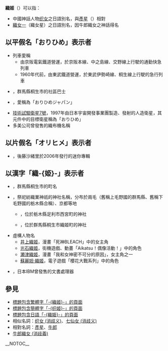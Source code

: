 '''織姬'''（{{Jpn|j=織姫|hg=おりひめ|kk=オリヒメ|rm=Orihime}}）可以指：
* 中國神話人物[[织女|织女]]之日語別名，與[[彥星|彥星]]（{{Jp|j=彦星|hg=ひこぼし|rm=Hikoboshi}}）相對
* [[織女一|織女一]]（織女星）之日語別名，因牛郎織女之神話得名

== 以平假名「おりひめ」表示者 ==
* 列車愛稱
** 由京阪電氣鐵道營運，於京阪本線、中之島線、交野線上行駛的通勤快急列車
** 1960年代前，由東武鐵道營運，於東武伊勢崎線、桐生線上行駛的急行列車
* {{Internal_link_helper/ja|織姬公車|おりひめバス}}，群馬縣桐生市的社區巴士
* {{Internal_link_helper/ja|日本國家女子手球隊|ハンドボール日本女子代表}}，愛稱為「おりひめジャパン」
* [[技術試驗衛星7號|技術試驗衛星7號]]，1997年由日本宇宙開發事業團製造、發射的人造衛星，其元件中的目標衛星稱為「おりひめ」
* 多美公司曾發售的織布機名稱

== 以片假名「オリヒメ」表示者 ==
* {{Internal_link_helper/ja|オリヒメ}}，後藤沙緒里於2006年發行的迷你專輯

== 以漢字「織-{姫}-」表示者 ==
* {{Internal_link_helper/ja|織姫町}}，群馬縣桐生市的町名
* {{Internal_link_helper/ja|織姫神社}}，祭祀紡織業神祇的神社名稱，分布於兩毛（舊稱上毛野國的群馬縣、舊稱下毛野國的栃木縣合稱）、京都等地
** {{Internal_link_helper/ja|織姫神社 (足利市)}}，位於栃木縣足利市西宮町的神社
** {{Internal_link_helper/ja|織姫神社 (桐生市)}}，位於群馬縣桐生市織姬町的神社
* 虛構人物名
** [[井上織姬|井上織姬]]，漫畫「死神BLEACH」中的女主角
** [[Aikatsu！偶像活動！角色列表#星光學園|光石織姬]]，街機遊戲、動畫「Aikatsu！偶像活動！」中的角色
** [[我和女神密不可分的原因#登場角色|瀬津織姬]]，漫畫「我和女神密不可分的原因」，女主角之一
** [[櫻花大戰系列角色列表#花組（帝都）|蘇麗妲·織姬]]，電子遊戲「櫻花大戰系列」中的角色
* {{Internal_link_helper/ja|織姫Lite}}，日本IBM曾發售的文書處理器

== 參見 ==
* [[Special:Search/intitle:"織姬"|標題包含繁體字「-{織姬}-」的頁面]]
* [[Special:Search/intitle:"织姬"|標題包含簡體字「-{织姬}-」的頁面]]
* [[Special:Search/intitle:"織姫"|標題包含日語「-{織姫}-」的頁面]]
* 相似名詞：[[织女_(消歧义)|织女 (消歧义)]]、[[七仙女_(消歧义)|七仙女 (消歧义)]]
* 相對名詞：[[彥星|彥星]]、[[牛郎|牛郎]]
* [[牛郎織女_(消歧義)|牛郎織女 (消歧義)]]

{{Disambiguation|Orihime|Cat=二字日本相關消歧義}}
__NOTOC__
